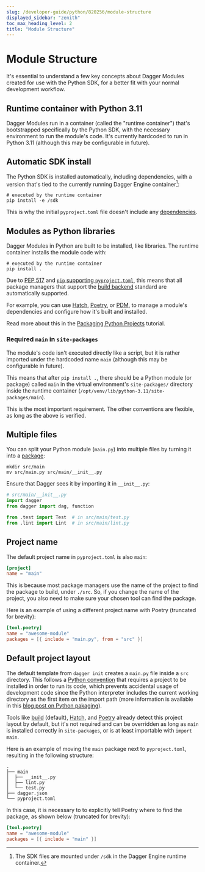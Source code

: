```yaml
---
slug: /developer-guide/python/820256/module-structure
displayed_sidebar: "zenith"
toc_max_heading_level: 2
title: "Module Structure"
---
```



# Module Structure

<PartialExperimentalDocs />

It's essential to understand a few key concepts about Dagger Modules created for use with the Python SDK, for a better fit with your normal development workflow.

## Runtime container with Python 3.11

Dagger Modules run in a container (called the "runtime container") that's bootstrapped specifically by the Python SDK, with the necessary environment to run the module's code. It's currently hardcoded to run in Python 3.11 (although this may be configurable in future).

## Automatic SDK install

The Python SDK is installed automatically, including dependencies, with a version that's tied to the currently running Dagger Engine container[^1]:

```shell
# executed by the runtime container
pip install -e /sdk
```

This is why the initial `pyproject.toml` file doesn't include any [dependencies](./077133-python-dependencies.mdx).

[^1]: The SDK files are mounted under `/sdk` in the Dagger Engine runtime container.

## Modules as Python libraries

Dagger Modules in Python are built to be installed, like libraries. The runtime container installs the module code with:

```shell
# executed by the runtime container
pip install .
```

Due to [PEP 517](https://peps.python.org/pep-0517/) and [`pip` supporting `pyproject.toml`](https://pip.pypa.io/en/stable/reference/build-system/pyproject-toml/), this means that all package managers that support the [build backend](https://packaging.python.org/en/latest/guides/writing-pyproject-toml/#declaring-the-build-backend) standard are automatically supported.

For example, you can use [Hatch](https://hatch.pypa.io/latest/config/build/#build-system), [Poetry](https://python-poetry.org/docs/pyproject/#poetry-and-pep-517), or [PDM](https://pdm-project.org/latest/reference/build/), to manage a module's dependencies and configure how it's built and installed.

Read more about this in the [Packaging Python Projects](https://packaging.python.org/en/latest/tutorials/packaging-projects/) tutorial.

### Required `main` in `site-packages`

The module's code isn't executed directly like a script, but it is rather imported under the hardcoded name `main` (although this may be configurable in future).

This means that after `pip install .`, there should be a Python module (or package) called `main` in the virtual environment's `site-packages/` directory inside the runtime container (`/opt/venv/lib/python-3.11/site-packages/main`).

This is the most important requirement. The other conventions are flexible, as long as the above is verified.

## Multiple files

You can split your Python module (`main.py`) into multiple files by turning it into a [package](https://realpython.com/python-modules-packages/):

```shell
mkdir src/main
mv src/main.py src/main/__init__.py
```

Ensure that Dagger sees it by importing it in `__init__.py`:

```python
# src/main/__init__.py
import dagger
from dagger import dag, function

from .test import Test  # in src/main/test.py
from .lint import Lint  # in src/main/lint.py
```

## Project name

The default project name in `pyproject.toml` is also `main`:

```toml
[project]
name = "main"
```

This is because most package managers use the name of the project to find the package to build, under `./src`. So, if you change the name of the project, you also need to make sure your chosen tool can find the package.

Here is an example of using a different project name with Poetry (truncated for brevity):

```toml
[tool.poetry]
name = "awesome-module"
packages = [{ include = "main.py", from = "src" }]
```

## Default project layout

The default template from `dagger init` creates a `main.py` file inside a `src` directory. This follows a [Python convention](https://packaging.python.org/en/latest/discussions/src-layout-vs-flat-layout/) that requires a project to be installed in order to run its code, which prevents accidental usage of development code since the Python interpreter includes the current working directory as the first item on the import path (more information is available in this [blog post on Python pakaging](https://blog.ionelmc.ro/2014/05/25/python-packaging/)).

Tools like [build](https://build.pypa.io/en/latest/) (default), [Hatch](https://hatch.pypa.io/latest/), and [Poetry](https://python-poetry.org/docs/) already detect this project layout by default, but it's not required and can be overridden as long as `main` is installed correctly in `site-packages`, or is at least importable with `import main`.

Here is an example of moving the `main` package next to `pyproject.toml`, resulting in the following structure:

```
.
├── main
│  ├── __init__.py
│  ├── lint.py
│  └── test.py
├── dagger.json
└── pyproject.toml
```

In this case, it is necessary to to explicitly tell Poetry where to find the package, as shown below (truncated for brevity):

```toml
[tool.poetry]
name = "awesome-module"
packages = [{ include = "main" }]
```
